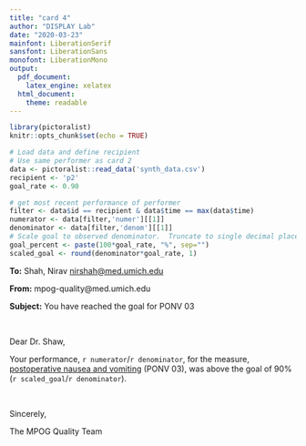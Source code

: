 ```yaml
---
title: "card 4"
author: "DISPLAY Lab"
date: "2020-03-23"
mainfont: LiberationSerif
sansfont: LiberationSans
monofont: LiberationMono
output: 
  pdf_document:
    latex_engine: xelatex
  html_document:
    theme: readable
---
```


```r
library(pictoralist)
knitr::opts_chunk$set(echo = TRUE)

# Load data and define recipient
# Use same performer as card 2
data <- pictoralist::read_data('synth_data.csv')
recipient <- 'p2'
goal_rate <- 0.90

# get most recent performance of performer
filter <- data$id == recipient & data$time == max(data$time)
numerator <- data[filter,'numer'][[1]]
denominator <- data[filter,'denom'][[1]]
# Scale goal to observed denominator.  Truncate to single decimal place
goal_percent <- paste(100*goal_rate, "%", sep="")
scaled_goal <- round(denominator*goal_rate, 1)
```

**To:** Shah, Nirav <nirshah@med.umich.edu>

**From:** mpog-quality@med.umich.edu

**Subject:** You have reached the goal for PONV 03

\  
\  

Dear Dr. Shaw,

Your performance, `r numerator`/`r denominator`, for the measure, [postoperative nausea and vomiting](https://mpog.org/files/quality/measures/ponv-03_spec.pdf) (PONV 03), was above the goal of 90% (`r scaled_goal`/`r denominator`).

\  

Sincerely,

The MPOG Quality Team

